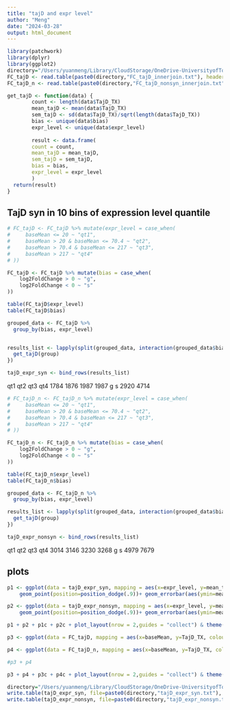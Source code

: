 ```yaml
---
title: "tajD and expr level"
author: "Meng"
date: "2024-03-28"
output: html_document
---
```


```r
library(patchwork)
library(dplyr)
library(ggplot2)
directory="/Users/yuanmeng/Library/CloudStorage/OneDrive-UniversityofToronto/Manuscripts/rumex_haploid_sel/pixy/"
FC_tajD <- read.table(paste0(directory,"FC_tajD_innerjoin.txt"), header =T)
FC_tajD_n <- read.table(paste0(directory,"FC_tajD_nonsyn_innerjoin.txt"), header =T)
```

```r
get_tajD <- function(data) {
        count <- length(data$TajD_TX)
        mean_tajD <- mean(data$TajD_TX)
        sem_tajD <- sd(data$TajD_TX)/sqrt(length(data$TajD_TX))
        bias <- unique(data$bias)
        expr_level <- unique(data$expr_level)
        
        result <- data.frame(
        count = count,
        mean_tajD = mean_tajD,
        sem_tajD = sem_tajD,
        bias = bias,
        expr_level = expr_level
        )
  return(result)
}
```


## TajD syn in 10 bins of expression level quantile
```r
# FC_tajD <- FC_tajD %>% mutate(expr_level = case_when(
#     baseMean <= 20 ~ "qt1",
#     baseMean > 20 & baseMean <= 70.4 ~ "qt2",
#     baseMean > 70.4 & baseMean <= 217 ~ "qt3",
#     baseMean > 217 ~ "qt4"
# ))

FC_tajD <- FC_tajD %>% mutate(bias = case_when(
    log2FoldChange > 0 ~ "g",
    log2FoldChange < 0 ~ "s"
))

table(FC_tajD$expr_level)
table(FC_tajD$bias)

grouped_data <- FC_tajD %>%
  group_by(bias, expr_level)


results_list <- lapply(split(grouped_data, interaction(grouped_data$bias, grouped_data$expr_level)), function(group) {
  get_tajD(group)
})

tajD_expr_syn <- bind_rows(results_list)
```
 qt1  qt2  qt3  qt4 
1784 1876 1987 1987 
 g    s 
2920 4714 

```r
# FC_tajD_n <- FC_tajD_n %>% mutate(expr_level = case_when(
#     baseMean <= 20 ~ "qt1",
#     baseMean > 20 & baseMean <= 70.4 ~ "qt2",
#     baseMean > 70.4 & baseMean <= 217 ~ "qt3",
#     baseMean > 217 ~ "qt4"
# ))

FC_tajD_n <- FC_tajD_n %>% mutate(bias = case_when(
    log2FoldChange > 0 ~ "g",
    log2FoldChange < 0 ~ "s"
))

table(FC_tajD_n$expr_level)
table(FC_tajD_n$bias)

grouped_data <- FC_tajD_n %>%
  group_by(bias, expr_level)

results_list <- lapply(split(grouped_data, interaction(grouped_data$bias, grouped_data$expr_level)), function(group) {
  get_tajD(group)
})

tajD_expr_nonsyn <- bind_rows(results_list)
```
 qt1  qt2  qt3  qt4 
3014 3146 3230 3268 
   g    s 
4979 7679 

## plots
```r
p1 <- ggplot(data = tajD_expr_syn, mapping = aes(x=expr_level, y=mean_tajD, colour = bias)) + 
    geom_point(position=position_dodge(.9))+ geom_errorbar(aes(ymin=mean_tajD - sem_tajD, ymax=mean_tajD + sem_tajD), width=.2, position=position_dodge(.9))+ ggtitle("a") +labs(x ="expression level quantiles",y = expression(D[s]))+ theme_classic() + theme(text = element_text(size = 10)) 

p2 <- ggplot(data = tajD_expr_nonsyn, mapping = aes(x=expr_level, y=mean_tajD, colour = bias)) + 
    geom_point(position=position_dodge(.9))+ geom_errorbar(aes(ymin=mean_tajD - sem_tajD, ymax=mean_tajD + sem_tajD), width=.2, position=position_dodge(.9))+ ggtitle("b") +labs(x ="expression level quantiles",y = expression(D[n]))+ theme_classic() + theme(text = element_text(size = 10)) 

p1 + p2 + p1c + p2c + plot_layout(nrow = 2,guides = "collect") & theme(legend.position = "right")

```



```r
p3 <- ggplot(data = FC_tajD, mapping = aes(x=baseMean, y=TajD_TX, colour = bias)) + geom_point()+ geom_smooth()+ ggtitle("a") +labs(x ="expression level",y = expression(D[s]))+ theme_classic() + theme(text = element_text(size = 10)) + xlim(0,10000)

p4 <- ggplot(data = FC_tajD_n, mapping = aes(x=baseMean, y=TajD_TX, colour = bias)) + geom_point()+ geom_smooth()+ ggtitle("b") +labs(x ="expression level",y = expression(D[n]))+ theme_classic() + theme(text = element_text(size = 10)) + xlim(0,10000)

#p3 + p4

p3 + p4 + p3c + p4c + plot_layout(nrow = 2,guides = "collect") & theme(legend.position = "right")

```

```r
directory="/Users/yuanmeng/Library/CloudStorage/OneDrive-UniversityofToronto/Manuscripts/rumex_haploid_sel/pixy/"
write.table(tajD_expr_syn, file=paste0(directory,"tajD_expr_syn.txt"), sep = "\t",row.names = FALSE, quote = FALSE)
write.table(tajD_expr_nonsyn, file=paste0(directory,"tajD_expr_nonsyn.txt"), sep = "\t",row.names = FALSE, quote = FALSE)
```

